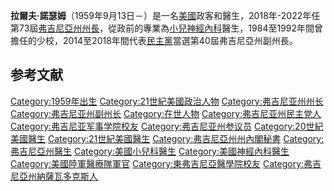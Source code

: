 {{short description|美國醫生和政治家}}
{{Infobox officeholder
|name          = 拉爾夫·諾瑟姆<br/>Ralph Northam
|image         = Governor Ralph Northam Gives Inaugural Address (39348612584) (cropped).jpg
|caption       = 諾瑟姆（2018年）
|order         = 第73屆[[維珍尼亞州州長|維珍尼亞州州長]]
|lieutenant    = {{link-en|賈斯丁·費爾法克斯|Justin Fairfax}}
|term_start    = 2018年1月13日
|term_end      = 2022年1月15日
|predecessor   = [[泰瑞·麥考夫|泰瑞·麥考夫]]
|successor     = [[格伦·杨金|格伦·杨金]]
|office1       = 第40屆{{link-en|弗吉尼亞州副州長|Lieutenant Governor of Virginia}}
|governor1     = [[泰瑞·麥考夫|泰瑞·麥考夫]]<!-- infobox內可重複連接. -->
|term_start1   = 2014年1月11日
|term_end1     = 2018年1月13日
|predecessor1  = {{link-en|Bill Bolling|Bill Bolling}}
|successor1    = {{link-en|賈斯丁·費爾法克斯|Justin Fairfax}}<!-- infobox內可重複連接. -->
|office2 = {{link-en|弗吉尼亞州參議院|Senate of Virginia}}<br/>{{link-en|弗吉尼亞州第六參議院區|Virginia's 6th Senate district|第六區}}參議員
|term_start2   = 2008年1月9日
|term_end2     = 2014年1月11日
|predecessor2  = {{link-en|Nick Rerras|Nick Rerras}}
|successor2    = {{link-en|Lynwood Lewis|Lynwood Lewis}}
|birth_name    = Ralph Shearer Northam
|birth_date    = {{birth date and age|1959|9|13}}
|birth_place   = {{USA}}[[弗吉尼亞州|弗吉尼亞州]]{{link-en|納薩瓦多克斯|Nassawadox, Virginia}}
|death_date    =
|death_place   =
|party         = [[民主黨_(美國)|民主黨]]
|spouse        = {{marriage|帕姆·諾瑟姆（Pam Northam）|1987}}
|children      = 一子一女
|residence     = {{link-en|行政官邸 (弗吉尼亞州)|Executive Mansion (Virginia)|行政官邸}}
|parents       = 韦斯科特·B·诺瑟姆<br/>南锡·B·希勒<ref name="Vaughn">{{cite web|url=https://www.delmarvanow.com/story/news/2017/11/07/eastern-shore-native-ralph-northam-virginia-governor/834510001/|author=Carol Vaughn|title=Eastern Shore native Ralph Northam will be the next Virginia governor|work=DelmarvaNOW.com|date=November 7, 2017|access-date=January 15, 2018|archive-date=2021-11-06|archive-url=https://web.archive.org/web/20211106162308/https://www.delmarvanow.com/story/news/2017/11/07/eastern-shore-native-ralph-northam-virginia-governor/834510001/}}</ref>
|relatives     = 汤姆·诺瑟姆（胞兄）
|education     = [[弗吉尼亞軍學院|弗吉尼亞軍學院]]（[[理學學士|理學學士]]）<br>[[東弗吉尼亞醫學院|東弗吉尼亞醫學院]]（[[醫學士|醫學士]]）
|occupation    = [[政治人物|政治人物]]
|profession    = [[医生|医生]]
|signature     = Ralph Northam signature.png
|allegiance    = {{flag|United States}}
|branch        = {{army|United States}}
|serviceyears  = 1984至1992年
|rank          = {{Dodseal|USAO4-2015|25}} {{link-en|陸軍少校 (美國)|Major (United States)|陸軍少校}}
|unit          = {{link-en|美國陸軍醫療隊|Medical Corps (United States Army)}}
|website       = [https://www.governor.virginia.gov/ 政府網站]
}}

'''拉爾夫·諾瑟姆'''（1959年9月13日－）是一名[[美國|美國]]政客和醫生，2018年-2022年任第73屆[[維珍尼亞州州長|弗吉尼亞州州長]]，從政前的專業為[[小兒科|小兒]][[神經內科|神經內科]]醫生，1984至1992年間曾擔任{{link-en|美國陸軍醫療隊|Medical Corps (United States Army)}}的少校，2014至2018年間代表[[民主黨_(美國)|民主黨]]當選第40屆弗吉尼亞州副州長。
==参考文献==
{{reflist}}{{弗吉尼亚州州长}}

[[Category:1959年出生|Category:1959年出生]]
[[Category:21世紀美國政治人物|Category:21世紀美國政治人物]]
[[Category:弗吉尼亚州州长|Category:弗吉尼亚州州长]]
[[Category:弗吉尼亚州副州长|Category:弗吉尼亚州副州长]]
[[Category:在世人物|Category:在世人物]]
[[Category:弗吉尼亚州民主党人|Category:弗吉尼亚州民主党人]]
[[Category:弗吉尼亚军事学院校友|Category:弗吉尼亚军事学院校友]]
[[Category:弗吉尼亚州参议员|Category:弗吉尼亚州参议员]]
[[Category:20世紀美國醫生|Category:20世紀美國醫生]]
[[Category:21世紀美國醫生|Category:21世紀美國醫生]]
[[Category:弗吉尼亞州州內閣秘書|Category:弗吉尼亞州州內閣秘書]]
[[Category:弗吉尼亞州醫生|Category:弗吉尼亞州醫生]]
[[Category:美國小兒科醫生|Category:美國小兒科醫生]]
[[Category:美國神經內科醫生|Category:美國神經內科醫生]]
[[Category:美國陸軍醫療隊軍官|Category:美國陸軍醫療隊軍官]]
[[Category:東弗吉尼亞醫學院校友|Category:東弗吉尼亞醫學院校友]]
[[Category:弗吉尼亞州納薩瓦多克斯人|Category:弗吉尼亞州納薩瓦多克斯人]]